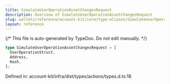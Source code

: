 ```yaml
---
title: SimulateUserOperationAssetChangesRequest
description: Overview of SimulateUserOperationAssetChangesRequest
slug: wallets/reference/account-kit/core/type-aliases/SimulateUserOperationAssetChangesRequest
layout: reference
---
```


{/* This file is auto-generated by TypeDoc. Do not edit manually. */}

```ts
type SimulateUserOperationAssetChangesRequest = [
  UserOperationStruct,
  Address,
  Hash,
];
```

Defined in: account-kit/infra/dist/types/actions/types.d.ts:18
